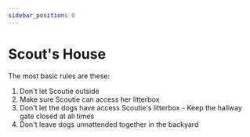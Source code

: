 ```yaml
---
sidebar_position: 0
---
```


# Scout's House

The most basic rules are these:
1. Don't let Scoutie outside <i class="fa-solid fa-cat"></i>
2. Make sure Scoutie can access her litterbox <i class="fa-solid fa-poo"></i>
3. Don't let the dogs have access Scoutie's litterbox <i class="fa-solid fa-poop"></i> - Keep the hallway gate closed at all times
4. Don't leave dogs unnattended together in the backyard <i class="fa-solid fa-dog"></i>